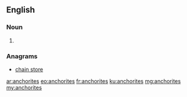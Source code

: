 ==English==

===Noun===
{{head|en|plural}}

# {{plural of|anchorite|lang=en}}

===Anagrams===
* [[chain store#English|chain store]]

[[ar:anchorites]]
[[eo:anchorites]]
[[fr:anchorites]]
[[ku:anchorites]]
[[mg:anchorites]]
[[my:anchorites]]